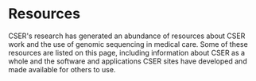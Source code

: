 
<BreadcrumbsCSER lastCrumb="Resources" />

# Resources

CSER's research has generated an abundance of resources about CSER work and the use of genomic sequencing in medical care. Some of these resources are listed on this page, including information about CSER as a whole and the software and applications CSER sites have developed and made available for others to use.

<Resources />
